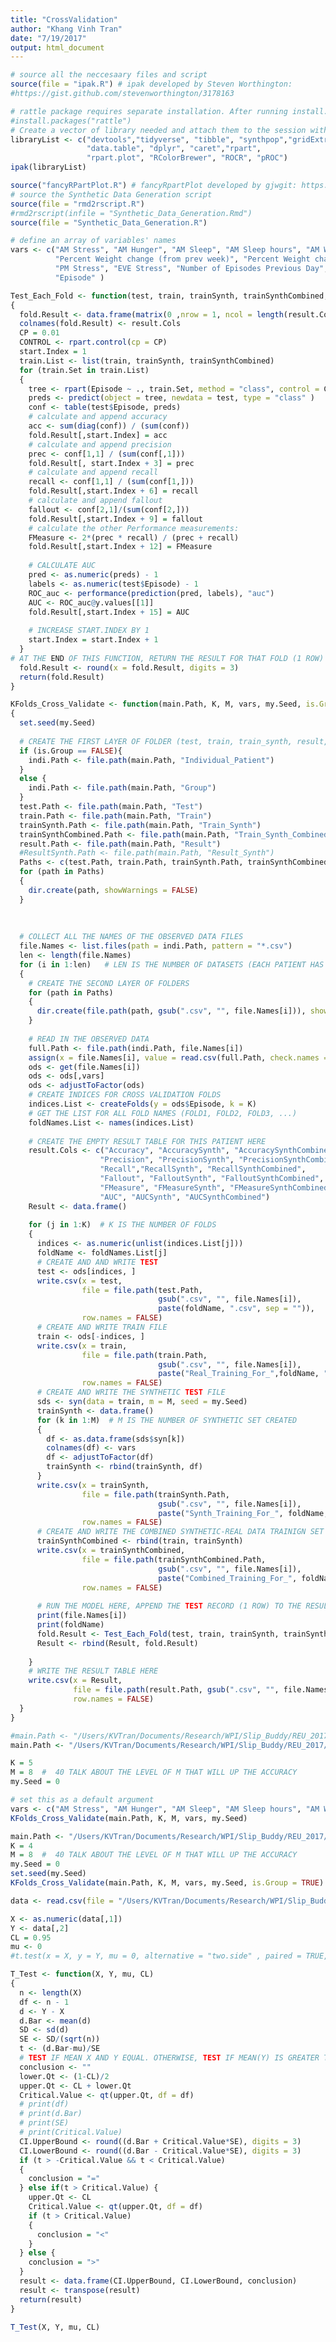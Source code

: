 ```yaml
---
title: "CrossValidation"
author: "Khang Vinh Tran"
date: "7/19/2017"
output: html_document
---
```

```r
# source all the neccesaary files and script
source(file = "ipak.R") # ipak developed by Steven Worthington:
#https://gist.github.com/stevenworthington/3178163

# rattle package requires separate installation. After running install.packages(), select "y" as being prompted
#install.packages("rattle")
# Create a vector of library needed and attach them to the session with ipak()
libraryList <- c("devtools","tidyverse", "tibble", "synthpop","gridExtra",
                 "data.table", "dplyr", "caret","rpart",
                 "rpart.plot", "RColorBrewer", "ROCR", "pROC")
ipak(libraryList)

source("fancyRPartPlot.R") # fancyRpartPlot developed by gjwgit: https://github.com/cran/rattle/blob/master/R/fancyRpartPlot.R
# source the Synthetic Data Generation script
source(file = "rmd2rscript.R")
#rmd2rscript(infile = "Synthetic_Data_Generation.Rmd")
source(file = "Synthetic_Data_Generation.R")
```

```r
# define an array of variables' names
vars <- c("AM Stress", "AM Hunger", "AM Sleep", "AM Sleep hours", "AM Weight",
          "Percent Weight change (from prev week)", "Percent Weight change (from prev day)",
          "PM Stress", "EVE Stress", "Number of Episodes Previous Day",
          "Episode" )	
```



```r

Test_Each_Fold <- function(test, train, trainSynth, trainSynthCombined,result.Cols)
{
  fold.Result <- data.frame(matrix(0 ,nrow = 1, ncol = length(result.Cols)))
  colnames(fold.Result) <- result.Cols
  CP = 0.01
  CONTROL <- rpart.control(cp = CP)
  start.Index = 1
  train.List <- list(train, trainSynth, trainSynthCombined)
  for (train.Set in train.List)
  {
    tree <- rpart(Episode ~ ., train.Set, method = "class", control = CONTROL)
    preds <- predict(object = tree, newdata = test, type = "class" )
    conf <- table(test$Episode, preds)
    # calculate and append accuracy
    acc <- sum(diag(conf)) / (sum(conf))
    fold.Result[,start.Index] = acc
    # calculate and append precision
    prec <- conf[1,1] / (sum(conf[,1])) 
    fold.Result[, start.Index + 3] = prec
    # calculate and append recall
    recall <- conf[1,1] / (sum(conf[1,]))
    fold.Result[,start.Index + 6] = recall
    # calculate and append fallout
    fallout <- conf[2,1]/(sum(conf[2,]))
    fold.Result[,start.Index + 9] = fallout
    # calculate the other Performance measurements:
    FMeasure <- 2*(prec * recall) / (prec + recall)
    fold.Result[,start.Index + 12] = FMeasure
    
    # CALCULATE AUC
    pred <- as.numeric(preds) - 1
    labels <- as.numeric(test$Episode) - 1
    ROC_auc <- performance(prediction(pred, labels), "auc")
    AUC <- ROC_auc@y.values[[1]]
    fold.Result[,start.Index + 15] = AUC
    
    # INCREASE START.INDEX BY 1
    start.Index = start.Index + 1
  }
# AT THE END OF THIS FUNCTION, RETURN THE RESULT FOR THAT FOLD (1 ROW)
  fold.Result <- round(x = fold.Result, digits = 3)
  return(fold.Result)
}

```





```r


KFolds_Cross_Validate <- function(main.Path, K, M, vars, my.Seed, is.Group = FALSE)
{
  set.seed(my.Seed)
  
  # CREATE THE FIRST LAYER OF FOLDER (test, train, train_synth, result, result_synth)
  if (is.Group == FALSE){
    indi.Path <- file.path(main.Path, "Individual_Patient")
  }
  else {
    indi.Path <- file.path(main.Path, "Group")
  }
  test.Path <- file.path(main.Path, "Test")
  train.Path <- file.path(main.Path, "Train")
  trainSynth.Path <- file.path(main.Path, "Train_Synth")
  trainSynthCombined.Path <- file.path(main.Path, "Train_Synth_Combined")
  result.Path <- file.path(main.Path, "Result")
  #ResultSynth.Path <- file.path(main.Path, "Result_Synth")
  Paths <- c(test.Path, train.Path, trainSynth.Path, trainSynthCombined.Path, result.Path)
  for (path in Paths)
  {
    dir.create(path, showWarnings = FALSE)
  }
  
  
  
  # COLLECT ALL THE NAMES OF THE OBSERVED DATA FILES
  file.Names <- list.files(path = indi.Path, pattern = "*.csv")
  len <- length(file.Names)
  for (i in 1:len)   # LEN IS THE NUMBER OF DATASETS (EACH PATIENT HAS ONE DATASET)
  {
    # CREATE THE SECOND LAYER OF FOLDERS
    for (path in Paths)
    {
      dir.create(file.path(path, gsub(".csv", "", file.Names[i])), showWarnings = FALSE)
    }
    
    # READ IN THE OBSERVED DATA 
    full.Path <- file.path(indi.Path, file.Names[i])
    assign(x = file.Names[i], value = read.csv(full.Path, check.names = FALSE))
    ods <- get(file.Names[i])
    ods <- ods[,vars]
    ods <- adjustToFactor(ods)
    # CREATE INDICES FOR CROSS VALIDATION FOLDS
    indices.List <- createFolds(y = ods$Episode, k = K)
    # GET THE LIST FOR ALL FOLD NAMES (FOLD1, FOLD2, FOLD3, ...)
    foldNames.List <- names(indices.List)
    
    # CREATE THE EMPTY RESULT TABLE FOR THIS PATIENT HERE
    result.Cols <- c("Accuracy", "AccuracySynth", "AccuracySynthCombined",
                    "Precision", "PrecisionSynth", "PrecisionSynthCombined",
                    "Recall","RecallSynth", "RecallSynthCombined",
                    "Fallout", "FalloutSynth", "FalloutSynthCombined",
                    "FMeasure", "FMeasureSynth", "FMeasureSynthCombined",
                    "AUC", "AUCSynth", "AUCSynthCombined")
    Result <- data.frame()
  
    for (j in 1:K)  # K IS THE NUMBER OF FOLDS
    {
      indices <- as.numeric(unlist(indices.List[j]))
      foldName <- foldNames.List[j]
      # CREATE AND AND WRITE TEST
      test <- ods[indices, ]
      write.csv(x = test, 
                file = file.path(test.Path,
                                 gsub(".csv", "", file.Names[i]),
                                 paste(foldName, ".csv", sep = "")),
                row.names = FALSE)
      # CREATE AND WRITE TRAIN FILE
      train <- ods[-indices, ]
      write.csv(x = train, 
                file = file.path(train.Path,
                                 gsub(".csv", "", file.Names[i]),
                                 paste("Real_Training_For_",foldName, ".csv", sep = "")),
                row.names = FALSE)
      # CREATE AND WRITE THE SYNTHETIC TEST FILE
      sds <- syn(data = train, m = M, seed = my.Seed)
      trainSynth <- data.frame()
      for (k in 1:M)  # M IS THE NUMBER OF SYNTHETIC SET CREATED
      {
        df <- as.data.frame(sds$syn[k])
        colnames(df) <- vars
        df <- adjustToFactor(df)
        trainSynth <- rbind(trainSynth, df)
      }
      write.csv(x = trainSynth, 
                file = file.path(trainSynth.Path,
                                 gsub(".csv", "", file.Names[i]),
                                 paste("Synth_Training_For_", foldName, ".csv", sep = "")),
                row.names = FALSE) 
      # CREATE AND WRITE THE COMBINED SYNTHETIC-REAL DATA TRAINIGN SET
      trainSynthCombined <- rbind(train, trainSynth)
      write.csv(x = trainSynthCombined, 
                file = file.path(trainSynthCombined.Path,
                                 gsub(".csv", "", file.Names[i]),
                                 paste("Combined_Training_For_", foldName, ".csv", sep = "")),
                row.names = FALSE)     
      
      # RUN THE MODEL HERE, APPEND THE TEST RECORD (1 ROW) TO THE RESULT TABLE
      print(file.Names[i])
      print(foldName)
      fold.Result <- Test_Each_Fold(test, train, trainSynth, trainSynthCombined, result.Cols)
      Result <- rbind(Result, fold.Result)
     
    }
    # WRITE THE RESULT TABLE HERE
    write.csv(x = Result,
              file = file.path(result.Path, gsub(".csv", "", file.Names[i]), "Result.csv"),
              row.names = FALSE)
  }
}
```

```r
#main.Path <- "/Users/KVTran/Documents/Research/WPI/Slip_Buddy/REU_2017/data"
main.Path <- "/Users/KVTran/Documents/Research/WPI/Slip_Buddy/REU_2017/data/Individual_Analysis"

K = 5
M = 8  #  40 TALK ABOUT THE LEVEL OF M THAT WILL UP THE ACCURACY 
my.Seed = 0

# set this as a default argument
vars <- c("AM Stress", "AM Hunger", "AM Sleep", "AM Sleep hours", "AM Weight", "Percent Weight change (from prev week)", "Percent Weight change (from prev day)","PM Stress", "EVE Stress", "Number of Episodes Previous Day", "Episode" )
KFolds_Cross_Validate(main.Path, K, M, vars, my.Seed)
```

```r
main.Path <- "/Users/KVTran/Documents/Research/WPI/Slip_Buddy/REU_2017/data/Group_Analysis"
K = 4
M = 8  #  40 TALK ABOUT THE LEVEL OF M THAT WILL UP THE ACCURACY 
my.Seed = 0
set.seed(my.Seed)
KFolds_Cross_Validate(main.Path, K, M, vars, my.Seed, is.Group = TRUE)

```

```r

data <- read.csv(file = "/Users/KVTran/Documents/Research/WPI/Slip_Buddy/REU_2017/data/Individual_Analysis/Result/patientID_18/Result.csv")

X <- as.numeric(data[,1])
Y <- data[,2]
CL = 0.95
mu <- 0
#t.test(x = X, y = Y, mu = 0, alternative = "two.side" , paired = TRUE, conf.level = CL)

T_Test <- function(X, Y, mu, CL)
{
  n <- length(X)
  df <- n - 1
  d <- Y - X
  d.Bar <- mean(d)
  SD <- sd(d)
  SE <- SD/(sqrt(n))
  t <- (d.Bar-mu)/SE
  # TEST IF MEAN X AND Y EQUAL. OTHERWISE, TEST IF MEAN(Y) IS GREATER THAN MEAN(X)
  conclusion <- ""
  lower.Qt <- (1-CL)/2
  upper.Qt <- CL + lower.Qt
  Critical.Value <- qt(upper.Qt, df = df)
  # print(df)
  # print(d.Bar)
  # print(SE)
  # print(Critical.Value)
  CI.UpperBound <- round((d.Bar + Critical.Value*SE), digits = 3)
  CI.LowerBound <- round((d.Bar - Critical.Value*SE), digits = 3)
  if (t > -Critical.Value && t < Critical.Value)
  {
    conclusion = "="
  } else if(t > Critical.Value) {
    upper.Qt <- CL
    Critical.Value <- qt(upper.Qt, df = df)
    if (t > Critical.Value)
    {
      conclusion = "<"
    } 
  } else {
    conclusion = ">"
  }
  result <- data.frame(CI.UpperBound, CI.LowerBound, conclusion)
  result <- transpose(result)
  return(result)
}

T_Test(X, Y, mu, CL)
```

